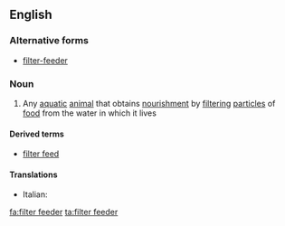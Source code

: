 ==English==

===Alternative forms===
*[[filter-feeder]]

===Noun===
{{wikipedia}}
{{en-noun|head=[[filter]] [[feeder]]}}

# {{context|biology}} Any [[aquatic]] [[animal]] that obtains [[nourishment]] by [[filtering]] [[particle]]s of [[food]] from the water in which it lives

====Derived terms====
*[[filter feed]]

====Translations====
{{trans-top|animal}}
* Italian: {{t-|it|filtratore|f}}
{{trans-mid}}
{{trans-bottom}}

[[fa:filter feeder]]
[[ta:filter feeder]]